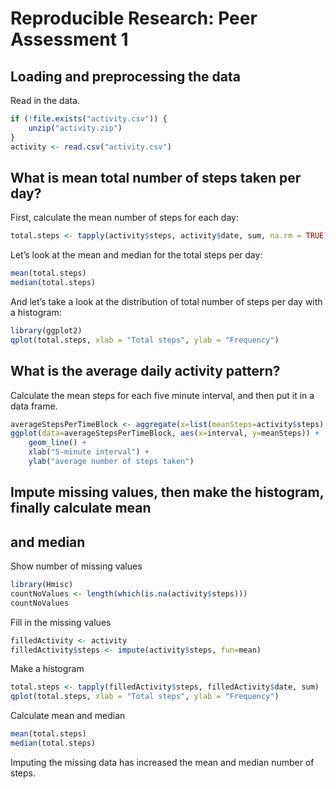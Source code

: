 # Reproducible Research: Peer Assessment 1

## Loading and preprocessing the data

Read in the data.

```r
if (!file.exists("activity.csv")) {
    unzip("activity.zip")
}
activity <- read.csv("activity.csv")
```

## What is mean total number of steps taken per day?

First, calculate the mean number of steps for each day:

```r
total.steps <- tapply(activity$steps, activity$date, sum, na.rm = TRUE)
```

Let's look at the mean and median for the total steps per day:

```r
mean(total.steps)
median(total.steps)
```

And let's take a look at the distribution of total number of steps per day with a histogram:

```r
library(ggplot2)
qplot(total.steps, xlab = "Total steps", ylab = "Frequency")
```

## What is the average daily activity pattern?

Calculate the mean steps for each five minute interval, and then put it in a data frame.

```r
averageStepsPerTimeBlock <- aggregate(x=list(meanSteps=activity$steps), by=list(interval=activity$interval), FUN=mean, na.rm=TRUE)
ggplot(data=averageStepsPerTimeBlock, aes(x=interval, y=meanSteps)) +
    geom_line() +
    xlab("5-minute interval") +
    ylab("average number of steps taken")
```

## Impute missing values, then make the histogram, finally calculate mean
## and median

Show number of missing values
```r
library(Hmisc)
countNoValues <- length(which(is.na(activity$steps)))
countNoValues
```

Fill in the missing values
```r
filledActivity <- activity
filledActivity$steps <- impute(activity$steps, fun=mean)
```

Make a histogram
```r
total.steps <- tapply(filledActivity$steps, filledActivity$date, sum)
qplot(total.steps, xlab = "Total steps", ylab = "Frequency")
```

Calculate mean and median
```r
mean(total.steps)
median(total.steps)
```

Imputing the missing data has increased the mean and median number of steps.